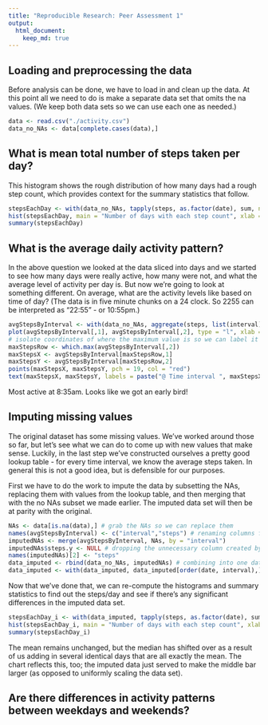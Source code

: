 ```yaml
---
title: "Reproducible Research: Peer Assessment 1"
output: 
  html_document:
    keep_md: true
---
```



## Loading and preprocessing the data

Before analysis can be done, we have to load in and clean up the data. At this point all we need to do is make a separate data set that omits the na values. (We keep both data sets so we can use each one as needed.)

```r
data <- read.csv("./activity.csv")
data_no_NAs <- data[complete.cases(data),]
```

## What is mean total number of steps taken per day?

This histogram shows the rough distribution of how many days had a rough step count, which provides context for the summary statistics that follow.
```r
stepsEachDay <- with(data_no_NAs, tapply(steps, as.factor(date), sum, na.rm = TRUE))
hist(stepsEachDay, main = "Number of days with each step count", xlab = "Steps", ylab = "Days")
summary(stepsEachDay)
```

## What is the average daily activity pattern?

In the above question we looked at the data sliced into days and we started to see how many days were really active, how many were not, and what the average level of activity per day is. But now we're going to look at something different. On average, what are the activity levels like based on time of day? (The data is in five minute chunks on a 24 clock. So 2255 can be interpreted as "22:55" - or 10:55pm.)
```r
avgStepsByInterval <- with(data_no_NAs, aggregate(steps, list(interval), mean))
plot(avgStepsByInterval[,1], avgStepsByInterval[,2], type = "l", xlab = "Time Interval", ylab = "Avg Steps")
# isolate coordinates of where the maximum value is so we can label it on the plot
maxStepsRow <- which.max(avgStepsByInterval[,2])
maxStepsX <- avgStepsByInterval[maxStepsRow,1]
maxStepsY <- avgStepsByInterval[maxStepsRow,2]
points(maxStepsX, maxStepsY, pch = 19, col = "red")
text(maxStepsX, maxStepsY, labels = paste("@ Time interval ", maxStepsX), pos = 4)
```

Most active at 8:35am. Looks like we got an early bird!

## Imputing missing values

The original dataset has some missing values. We've worked around those so far, but let's see what we can do to come up with new values that make sense. Luckily, in the last step we've constructed ourselves a pretty good lookup table - for every time interval, we know the average steps taken. In general this is not a good idea, but is defensible for our purposes.

First we have to do the work to impute the data by subsetting the NAs, replacing them with values from the lookup table, and then merging that with the no NAs subset we made earlier. The imputed data set will then be at parity with the original.

```r
NAs <- data[is.na(data),] # grab the NAs so we can replace them
names(avgStepsByInterval) <- c("interval","steps") # renaming columns for merge
imputedNAs <- merge(avgStepsByInterval, NAs, by = "interval")
imputedNAs$steps.y <- NULL # dropping the unnecessary column created by merge
names(imputedNAs)[2] <- "steps"
data_imputed <- rbind(data_no_NAs, imputedNAs) # combining into one data frame
data_imputed <- with(data_imputed, data_imputed[order(date, interval),]) # re-order data

```

Now that we've done that, we can re-compute the histograms and summary statistics to find out the steps/day and see if there's any significant differences in the imputed data set.

```r
stepsEachDay_i <- with(data_imputed, tapply(steps, as.factor(date), sum, na.rm = TRUE))
hist(stepsEachDay_i, main = "Number of days with each step count", xlab = "Steps", ylab = "Days")
summary(stepsEachDay_i)
```

The mean remains unchanged, but the median has shifted over as a result of us adding in several identical days that are all exactly the mean. The chart reflects this, too; the imputed data just served to make the middle bar larger (as opposed to uniformly scaling the data set).

## Are there differences in activity patterns between weekdays and weekends?
